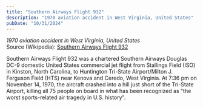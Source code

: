 ```yaml
---
title: "Southern Airways Flight 932"
description: "1970 aviation accident in West Virginia, United States"
pubDate: "10/31/2024"
---
```


*1970 aviation accident in West Virginia, United States*  
Source (Wikipedia): [Southern Airways Flight 932][1]

Southern Airways Flight 932 was a chartered Southern Airways Douglas DC-9 domestic United States commercial jet flight from Stallings Field (ISO) in Kinston, North Carolina, to Huntington Tri-State Airport/Milton J. Ferguson Field (HTS) near Kenova and Ceredo, West Virginia. At 7:36 pm on November 14, 1970, the aircraft crashed into a hill just short of the Tri-State Airport, killing all 75 people on board in what has been recognized as "the worst sports-related air tragedy in U.S. history".

[1]: https://en.wikipedia.org/wiki/Southern_Airways_Flight_932

